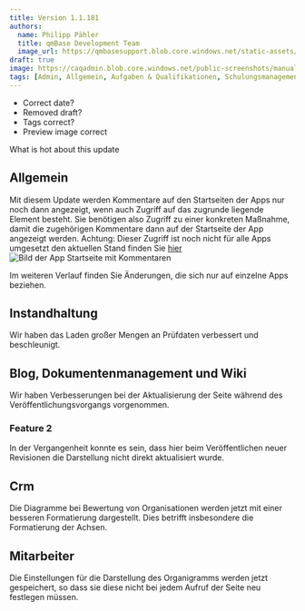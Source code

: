 ---
title: Version 1.1.181
authors:
  name: Philipp Pähler
  title: qmBase Development Team
  image_url: https://qmbasesupport.blob.core.windows.net/static-assets/img/persons/paehler_round.png
draft: true
image: https://caqadmin.blob.core.windows.net/public-screenshots/manual-screenshots/Screenshot2022-09-28_training_ConfirmAttendance.png
tags: [Admin, Allgemein, Aufgaben & Qualifikationen, Schulungsmanagement]
---

- Correct date?
- Removed draft?
- Tags correct?
- Preview image correct

What is hot about this update

<!--truncate-->

## Allgemein

Mit diesem Update werden Kommentare auf den Startseiten der Apps nur noch dann angezeigt, wenn auch Zugriff auf das zugrunde liegende Element besteht.
Sie benötigen also Zugriff zu einer konkreten Maßnahme, damit die zugehörigen Kommentare dann auf der Startseite der App angezeigt werden.
Achtung: Dieser Zugriff ist noch nicht für alle Apps umgesetzt den aktuellen Stand finden Sie [hier](/docs/faqs/56/#feingliedrigerer-zugriff)
![Bild der App Startseite mit Kommentaren](https://via.placeholder.com/150)

Im weiteren Verlauf finden Sie Änderungen, die sich nur auf einzelne Apps beziehen.

## Instandhaltung

Wir haben das Laden großer Mengen an Prüfdaten verbessert und beschleunigt.

## Blog, Dokumentenmanagement und Wiki

Wir haben Verbesserungen bei der Aktualisierung der Seite während des Veröffentlichungsvorgangs vorgenommen.

### Feature 2

In der Vergangenheit konnte es sein, dass hier beim Veröffentlichen neuer Revisionen die Darstellung nicht direkt aktualisiert wurde.

## Crm

Die Diagramme bei Bewertung von Organisationen werden jetzt mit einer besseren Formatierung dargestellt. Dies betrifft insbesondere die Formatierung der Achsen.

## Mitarbeiter

Die Einstellungen für die Darstellung des Organigramms werden jetzt gespeichert, so dass sie diese nicht bei jedem Aufruf der Seite neu festlegen müssen.
